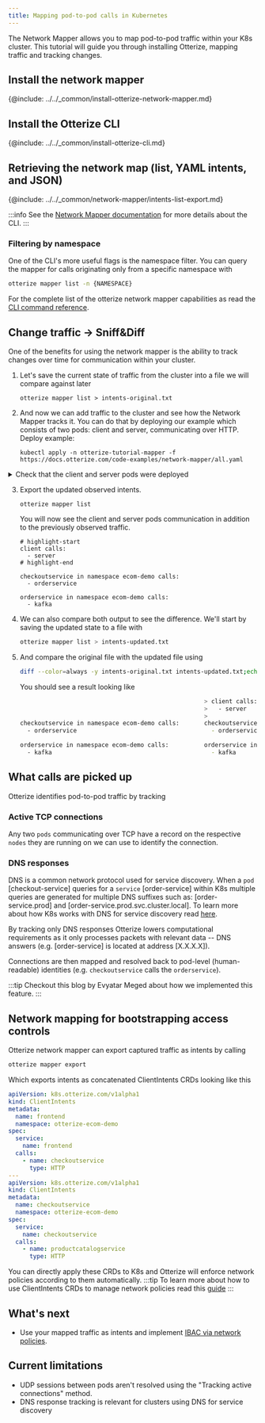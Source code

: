 ```yaml
---
title: Mapping pod-to-pod calls in Kubernetes
---
```


The Network Mapper allows you to map pod-to-pod traffic within your K8s cluster. This tutorial will guide you
through installing Otterize, mapping traffic and tracking changes.

## Install the network mapper

{@include: ../../_common/install-otterize-network-mapper.md}

## Install the Otterize CLI

{@include: ../../_common/install-otterize-cli.md}


## Retrieving the network map (list, YAML intents, and JSON)

{@include: ../../_common/network-mapper/intents-list-export.md}

:::info
See the [Network Mapper documentation](/documentation/network-mapper/intro) for more details about the CLI.
:::

### Filtering by namespace
One of the CLI's more useful flags is the namespace filter. You can query the mapper for calls originating only from a specific namespace with
```bash
otterize mapper list -n {NAMESPACE}
```

For the complete list of the otterize network mapper capabilities as read the [CLI command reference](/documentation/cli/#network-mapper).

## Change traffic -> Sniff&Diff

One of the benefits for using the network mapper is the ability to track changes over time for communication within your
cluster.

1. Let's save the current state of traffic from the cluster into a file we will compare against later
   ```shell
   otterize mapper list > intents-original.txt
   ```

2. And now we can add traffic to the cluster and see how the Network Mapper tracks it. You can do that by deploying our
   example
   which consists of two pods: client and server, communicating over HTTP. Deploy example:
   ```shell
   kubectl apply -n otterize-tutorial-mapper -f https://docs.otterize.com/code-examples/network-mapper/all.yaml
   ```

<details>
<summary>Check that the client and server pods were deployed</summary>

```bash
kubectl get pods -n otterize-tutorial-mapper
```
You should see
```
NAME                      READY   STATUS    RESTARTS   AGE
client-756f7677f8-d6qdq   1/1     Running   0          45s
server-6698c58cbc-ssxvx   1/1     Running   0          45s
```
</details>

3. Export the updated observed intents.
   ```shell
   otterize mapper list
   ```
   You will now see the client and server pods communication in addition
   to the previously observed traffic.
   ```shell
   # highlight-start
   client calls:
     - server
   # highlight-end

   checkoutservice in namespace ecom-demo calls:
     - orderservice

   orderservice in namespace ecom-demo calls:
     - kafka
   ```
5. We can also compare both output to see the difference. We'll start by saving the updated state to a file with
   ```bash
   otterize mapper list > intents-updated.txt
   ```
6. And compare the original file with the updated file using
   ```bash
   diff --color=always -y intents-original.txt intents-updated.txt;echo
   ```
   You should see a result looking like
   ```bash
                                                       > client calls:
                                                       >   - server
                                                       >
   checkoutservice in namespace ecom-demo calls:       checkoutservice in namespace ecom-demo calls:
     - orderservice                                      - orderservice

   orderservice in namespace ecom-demo calls:          orderservice in namespace ecom-demo calls:
     - kafka                                             - kafka
      ```


## What calls are picked up

Otterize identifies pod-to-pod traffic by tracking
### Active TCP connections
Any two `pods` communicating over TCP have a record on the respective `nodes` they are running on
we can use to identify the connection.
### DNS responses
DNS is a common network protocol used for service discovery. When a `pod` [checkout-service] queries for a `service`
[order-service] within K8s multiple queries are generated for multiple DNS suffixes such as: [order-service.prod] and
[order-service.prod.svc.cluster.local]. To learn more about how K8s works with DNS for service discovery
read [here](https://kubernetes.io/docs/concepts/services-networking/dns-pod-service/).

By tracking only DNS responses Otterize lowers computational requirements as it only processes packets with relevant
data -- DNS answers (e.g. [order-service] is located at address [X.X.X.X]).

Connections are then mapped and resolved back to pod-level (human-readable) identities (e.g. `checkoutservice` calls the `orderservice`).


:::tip
Checkout this blog by Evyatar Meged about how we implemented this feature.
:::

## Network mapping for bootstrapping access controls
Otterize network mapper can export captured traffic as intents by calling
```bash
otterize mapper export
```
Which exports intents as concatenated ClientIntents CRDs looking like this
```yaml
apiVersion: k8s.otterize.com/v1alpha1
kind: ClientIntents
metadata:
  name: frontend
  namespace: otterize-ecom-demo
spec:
  service:
    name: frontend
  calls:
    - name: checkoutservice
      type: HTTP
---
apiVersion: k8s.otterize.com/v1alpha1
kind: ClientIntents
metadata:
  name: checkoutservice
  namespace: otterize-ecom-demo
spec:
  service:
    name: checkoutservice
  calls:
    - name: productcatalogservice
      type: HTTP
```

You can directly apply these CRDs to K8s and Otterize will enforce network policies according to them automatically.
:::tip
To learn more about how to use ClientIntents CRDs to manage network policies read this [guide](/documentation/guides/k8s-ibac-via-network-policies/)
:::

## What's next

- Use your mapped traffic as intents and implement [IBAC via network policies](/documentation/guides/k8s-ibac-via-network-policies/).


## Current limitations

* UDP sessions between pods aren't resolved using the "Tracking active connections" method.
* DNS response tracking is relevant for clusters using DNS for service discovery
